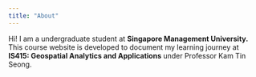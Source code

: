 ```yaml
---
title: "About"
---
```


Hi! I am a undergraduate student at **Singapore Management University.** This course website is developed to document my learning journey at **IS415: Geospatial Analytics and Applications** under Professor Kam Tin Seong.
